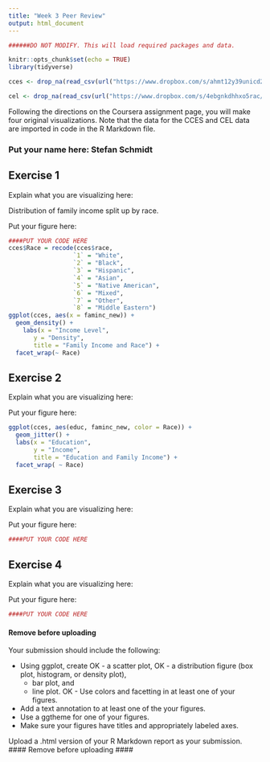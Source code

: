 ```yaml
---
title: "Week 3 Peer Review"
output: html_document
---
```


```r

######DO NOT MODIFY. This will load required packages and data.

knitr::opts_chunk$set(echo = TRUE)
library(tidyverse)

cces <- drop_na(read_csv(url("https://www.dropbox.com/s/ahmt12y39unicd2/cces_sample_coursera.csv?raw=1")))

cel <- drop_na(read_csv(url("https://www.dropbox.com/s/4ebgnkdhhxo5rac/cel_volden_wiseman%20_coursera.csv?raw=1")))

```

Following the directions on the Coursera assignment page, you will make four original visualizations. Note that the data for the CCES and CEL data are imported in code in the R Markdown file.

### Put your name here: Stefan Schmidt

## Exercise 1

Explain what you are visualizing here:

Distribution of family income split up by race.

Put your figure here:

```r

####PUT YOUR CODE HERE
cces$Race = recode(cces$race,
                  `1` = "White",
                  `2` = "Black",
                  `3` = "Hispanic",
                  `4` = "Asian",
                  `5` = "Native American",
                  `6` = "Mixed",
                  `7` = "Other",
                  `8` = "Middle Eastern")
ggplot(cces, aes(x = faminc_new)) +
  geom_density() + 
    labs(x = "Income Level",
       y = "Density",
       title = "Family Income and Race") +
  facet_wrap(~ Race)
```

## Exercise 2

Explain what you are visualizing here:

Put your figure here:

```r
ggplot(cces, aes(educ, faminc_new, color = Race)) +
  geom_jitter() +
  labs(x = "Education",
       y = "Income",
       title = "Education and Family Income") +
  facet_wrap( ~ Race)
```

## Exercise 3

Explain what you are visualizing here:

Put your figure here:

```r

####PUT YOUR CODE HERE

```

## Exercise 4

Explain what you are visualizing here:

Put your figure here:

```r

####PUT YOUR CODE HERE

```


#### Remove before uploading ####
Your submission should include the following:

- Using ggplot, create 
OK  - a scatter plot,
OK  - a distribution figure (box plot, histogram, or density plot),
  - bar plot, and
  - line plot.
OK - Use colors and facetting in at least one of your figures.
- Add a text annotation to at least one of the your figures.
- Use a ggtheme for one of your figures.
- Make sure your figures have titles and appropriately labeled axes.

Upload a .html version of your R Markdown report as your submission.
#### Remove before uploading ####
